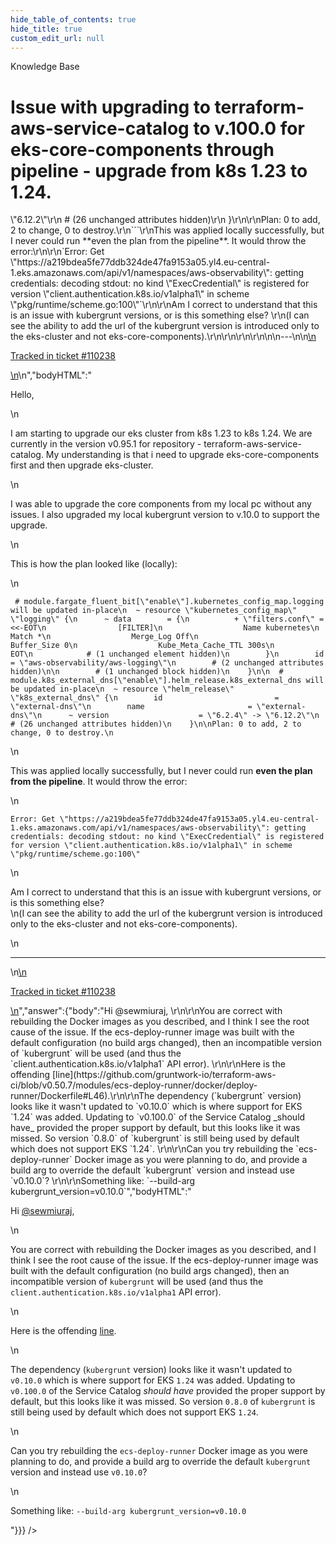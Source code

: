 ```yaml
---
hide_table_of_contents: true
hide_title: true
custom_edit_url: null
---
```



<head>
  <link rel="canonical" href="https://github.com/gruntwork-io/knowledge-base/discussions/731" />
</head>

<CenterLayout>
<span className="searchCategory">Knowledge Base</span>
<h1>Issue with upgrading to terraform-aws-service-catalog to v.100.0 for eks-core-components through pipeline - upgrade from k8s 1.23 to 1.24.</h1>
<GitHub discussion={{"id":"D_kwDOF8slf84AUHiE","number":731,"author":{"login":"sewmiuraj"},"title":"Issue with upgrading to terraform-aws-service-catalog to v.100.0 for eks-core-components through pipeline - upgrade from k8s 1.23 to 1.24.","body":"\nHello,\r\n\r\nI am starting to upgrade our eks cluster from k8s 1.23 to k8s 1.24. We are currently in the version v0.95.1 for repository -  terraform-aws-service-catalog. My understanding is that i need to upgrade eks-core-components first and then upgrade eks-cluster.\r\n\r\nI was able to upgrade the core components from my local pc without any issues. I also upgraded my local kubergrunt version to v.10.0 to support the upgrade.\r\n\r\nThis is how the plan looked like (locally):\r\n\r\n```\r\n # module.fargate_fluent_bit[\"enable\"].kubernetes_config_map.logging will be updated in-place\r\n  ~ resource \"kubernetes_config_map\" \"logging\" {\r\n      ~ data        = {\r\n          + \"filters.conf\" = <<-EOT\r\n                [FILTER]\r\n                  Name kubernetes\r\n                  Match *\r\n                  Merge_Log Off\r\n                  Buffer_Size 0\r\n                  Kube_Meta_Cache_TTL 300s\r\n            EOT\r\n            # (1 unchanged element hidden)\r\n        }\r\n        id          = \"aws-observability/aws-logging\"\r\n        # (2 unchanged attributes hidden)\r\n\r\n        # (1 unchanged block hidden)\r\n    }\r\n\r\n  # module.k8s_external_dns[\"enable\"].helm_release.k8s_external_dns will be updated in-place\r\n  ~ resource \"helm_release\" \"k8s_external_dns\" {\r\n        id                         = \"external-dns\"\r\n        name                       = \"external-dns\"\r\n      ~ version                    = \"6.2.4\" -> \"6.12.2\"\r\n        # (26 unchanged attributes hidden)\r\n    }\r\n\r\nPlan: 0 to add, 2 to change, 0 to destroy.\r\n```\r\nThis was applied locally successfully, but I never could run **even the plan from the pipeline**. It would throw the error:\r\n\r\n`Error: Get \"https://a219bdea5fe77ddb324de47fa9153a05.yl4.eu-central-1.eks.amazonaws.com/api/v1/namespaces/aws-observability\": getting credentials: decoding stdout: no kind \"ExecCredential\" is registered for version \"client.authentication.k8s.io/v1alpha1\" in scheme \"pkg/runtime/scheme.go:100\"`\r\n\r\nAm I correct to understand that this is an issue with kubergrunt versions, or is this something else? \r\n(I can see the ability to add the url of the kubergrunt version is introduced only to the eks-cluster and not eks-core-components).\r\n\r\n\r\n\r\n\n\n---\n\n<ins datetime=\"2023-06-07T11:27:37Z\">\n  <p><a href=\"https://support.gruntwork.io/hc/requests/110238\">Tracked in ticket #110238</a></p>\n</ins>\n","bodyHTML":"<p dir=\"auto\">Hello,</p>\n<p dir=\"auto\">I am starting to upgrade our eks cluster from k8s 1.23 to k8s 1.24. We are currently in the version v0.95.1 for repository -  terraform-aws-service-catalog. My understanding is that i need to upgrade eks-core-components first and then upgrade eks-cluster.</p>\n<p dir=\"auto\">I was able to upgrade the core components from my local pc without any issues. I also upgraded my local kubergrunt version to v.10.0 to support the upgrade.</p>\n<p dir=\"auto\">This is how the plan looked like (locally):</p>\n<div class=\"snippet-clipboard-content notranslate position-relative overflow-auto\" data-snippet-clipboard-copy-content=\" # module.fargate_fluent_bit[&quot;enable&quot;].kubernetes_config_map.logging will be updated in-place\n  ~ resource &quot;kubernetes_config_map&quot; &quot;logging&quot; {\n      ~ data        = {\n          + &quot;filters.conf&quot; = &lt;&lt;-EOT\n                [FILTER]\n                  Name kubernetes\n                  Match *\n                  Merge_Log Off\n                  Buffer_Size 0\n                  Kube_Meta_Cache_TTL 300s\n            EOT\n            # (1 unchanged element hidden)\n        }\n        id          = &quot;aws-observability/aws-logging&quot;\n        # (2 unchanged attributes hidden)\n\n        # (1 unchanged block hidden)\n    }\n\n  # module.k8s_external_dns[&quot;enable&quot;].helm_release.k8s_external_dns will be updated in-place\n  ~ resource &quot;helm_release&quot; &quot;k8s_external_dns&quot; {\n        id                         = &quot;external-dns&quot;\n        name                       = &quot;external-dns&quot;\n      ~ version                    = &quot;6.2.4&quot; -&gt; &quot;6.12.2&quot;\n        # (26 unchanged attributes hidden)\n    }\n\nPlan: 0 to add, 2 to change, 0 to destroy.\"><pre class=\"notranslate\"><code class=\"notranslate\"> # module.fargate_fluent_bit[\"enable\"].kubernetes_config_map.logging will be updated in-place\n  ~ resource \"kubernetes_config_map\" \"logging\" {\n      ~ data        = {\n          + \"filters.conf\" = &lt;&lt;-EOT\n                [FILTER]\n                  Name kubernetes\n                  Match *\n                  Merge_Log Off\n                  Buffer_Size 0\n                  Kube_Meta_Cache_TTL 300s\n            EOT\n            # (1 unchanged element hidden)\n        }\n        id          = \"aws-observability/aws-logging\"\n        # (2 unchanged attributes hidden)\n\n        # (1 unchanged block hidden)\n    }\n\n  # module.k8s_external_dns[\"enable\"].helm_release.k8s_external_dns will be updated in-place\n  ~ resource \"helm_release\" \"k8s_external_dns\" {\n        id                         = \"external-dns\"\n        name                       = \"external-dns\"\n      ~ version                    = \"6.2.4\" -&gt; \"6.12.2\"\n        # (26 unchanged attributes hidden)\n    }\n\nPlan: 0 to add, 2 to change, 0 to destroy.\n</code></pre></div>\n<p dir=\"auto\">This was applied locally successfully, but I never could run <strong>even the plan from the pipeline</strong>. It would throw the error:</p>\n<p dir=\"auto\"><code class=\"notranslate\">Error: Get \"https://a219bdea5fe77ddb324de47fa9153a05.yl4.eu-central-1.eks.amazonaws.com/api/v1/namespaces/aws-observability\": getting credentials: decoding stdout: no kind \"ExecCredential\" is registered for version \"client.authentication.k8s.io/v1alpha1\" in scheme \"pkg/runtime/scheme.go:100\"</code></p>\n<p dir=\"auto\">Am I correct to understand that this is an issue with kubergrunt versions, or is this something else?<br>\n(I can see the ability to add the url of the kubergrunt version is introduced only to the eks-cluster and not eks-core-components).</p>\n<hr>\n<ins datetime=\"2023-06-07T11:27:37Z\">\n  <p dir=\"auto\"><a href=\"https://support.gruntwork.io/hc/requests/110238\" rel=\"nofollow\">Tracked in ticket #110238</a></p>\n</ins>","answer":{"body":"Hi @sewmiuraj, \r\n\r\nYou are correct with rebuilding the Docker images as you described, and I think I see the root cause of the issue. If the ecs-deploy-runner image was built with the default configuration (no build args changed), then an incompatible version of `kubergrunt` will be used (and thus the `client.authentication.k8s.io/v1alpha1` API error). \r\n\r\nHere is the offending [line](https://github.com/gruntwork-io/terraform-aws-ci/blob/v0.50.7/modules/ecs-deploy-runner/docker/deploy-runner/Dockerfile#L46).\r\n\r\nThe dependency (`kubergrunt` version) looks like it wasn't updated to `v0.10.0` which is where support for EKS `1.24` was added. Updating to `v0.100.0` of the Service Catalog _should have_ provided the proper support by default, but this looks like it was missed. So version `0.8.0` of `kubergrunt` is still being used by default which does not support EKS `1.24`. \r\n\r\nCan you try rebuilding the `ecs-deploy-runner` Docker image as you were planning to do, and provide a build arg to override the default `kubergrunt` version and instead use `v0.10.0`? \r\n\r\nSomething like: `--build-arg kubergrunt_version=v0.10.0`","bodyHTML":"<p dir=\"auto\">Hi <a class=\"user-mention notranslate\" data-hovercard-type=\"user\" data-hovercard-url=\"/users/sewmiuraj/hovercard\" data-octo-click=\"hovercard-link-click\" data-octo-dimensions=\"link_type:self\" href=\"https://github.com/sewmiuraj\">@sewmiuraj</a>,</p>\n<p dir=\"auto\">You are correct with rebuilding the Docker images as you described, and I think I see the root cause of the issue. If the ecs-deploy-runner image was built with the default configuration (no build args changed), then an incompatible version of <code class=\"notranslate\">kubergrunt</code> will be used (and thus the <code class=\"notranslate\">client.authentication.k8s.io/v1alpha1</code> API error).</p>\n<p dir=\"auto\">Here is the offending <a href=\"https://github.com/gruntwork-io/terraform-aws-ci/blob/v0.50.7/modules/ecs-deploy-runner/docker/deploy-runner/Dockerfile#L46\">line</a>.</p>\n<p dir=\"auto\">The dependency (<code class=\"notranslate\">kubergrunt</code> version) looks like it wasn't updated to <code class=\"notranslate\">v0.10.0</code> which is where support for EKS <code class=\"notranslate\">1.24</code> was added. Updating to <code class=\"notranslate\">v0.100.0</code> of the Service Catalog <em>should have</em> provided the proper support by default, but this looks like it was missed. So version <code class=\"notranslate\">0.8.0</code> of <code class=\"notranslate\">kubergrunt</code> is still being used by default which does not support EKS <code class=\"notranslate\">1.24</code>.</p>\n<p dir=\"auto\">Can you try rebuilding the <code class=\"notranslate\">ecs-deploy-runner</code> Docker image as you were planning to do, and provide a build arg to override the default <code class=\"notranslate\">kubergrunt</code> version and instead use <code class=\"notranslate\">v0.10.0</code>?</p>\n<p dir=\"auto\">Something like: <code class=\"notranslate\">--build-arg kubergrunt_version=v0.10.0</code></p>"}}} />

</CenterLayout>
  

<!-- ##DOCS-SOURCER-START
{
  "sourcePlugin": "github-discussions",
  "hash": "2b7d8781310486d75ccd075a86a4ea59"
}
##DOCS-SOURCER-END -->
